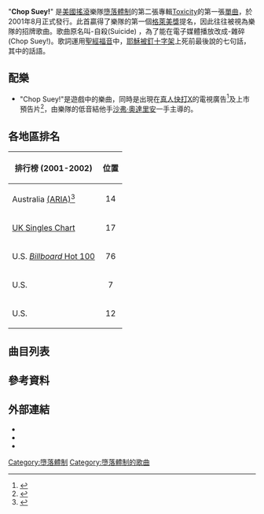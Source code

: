 {{Infobox single
|Name           = Chop Suey!
|Cover          =  <!-- 檔案不存在 ChopSueyEurope.jpg ，可從英文維基百科取得 -->
|Artist         = [[墮落體制|墮落體制]]
|from Album     = [[Toxicity_(專輯)|Toxicity]]
|Released       = 2001年8月13日<ref>{{cite web|last1=Wiederhorn|first1=Jonn|title=System Of A Down’s Schizophrenia Aggravated On Toxicity|url=http://www.mtv.com/news/1446606/system-of-a-downs-schizophrenia-aggravated-on-toxicity/|website=MTV|accessdate=April 15, 2015|date=August 13, 2001|quote=The first single from Toxicity is “Chop Suey,” which starts with a guitar strum and a tribal beat and segues to a serrated stop-start punk verse before drifting into an ethereal chorus colored by a bouzouki, a Greek stringed instrument.|archive-date=2015-12-24|archive-url=https://web.archive.org/web/20151224093527/http://www.mtv.com/news/1446606/system-of-a-downs-schizophrenia-aggravated-on-toxicity/|dead-url=no}}</ref>
|Format         = {{flatlist|
* [[黑膠唱片|7"]]
* [[Compact_Disc|CD]]
}}
|Recorded       = 2001年2月-3月
|Genre          = {{flatlist|
* [[另類金屬|另類金屬]]<ref>{{cite web|last1=Evans|first1=James|title=Crashing the Party|url=http://theboar.org/2013/04/17/crashing-party/#.VSKYW_nF88Q|date=April 17, 2013|quote=Not so long ago, I was frequenting an exclusive South Leamington cocktail bar. Compelled by housemates proffering a certain glowing green beverage, I was giving a passionate rendition of System of a Down’s alternative metal anthem, ‘Chop Suey’.|access-date=2015-05-09|archive-url=https://web.archive.org/web/20131206003319/http://theboar.org/2013/04/17/crashing-party/#.VSKYW_nF88Q|archive-date=2013-12-06|dead-url=yes}}</ref>
* [[新金屬|新金屬]]<ref>{{cite web|title=THE ULTIMATE NU METAL MIXTAPE (Page 8)|url=http://www.kerrang.com/25257/ultimate-nu-metal-mixtape/|website=Kerrang!|publisher=Bauer Consumer Media, Ltd.|date=November 10, 2014|accessdate=2015-05-09|archive-date=2015-09-25|archive-url=https://web.archive.org/web/20150925154644/http://www.kerrang.com/25257/ultimate-nu-metal-mixtape/|dead-url=no}}</ref>
*[[前衛金屬|前衛金屬]]
}}
|Length         = 3:30
|Writer         = {{flatlist|
* [[達倫·馬拉基安|達倫·馬拉基安]]
* [[塞爾日·坦基揚|塞爾日·坦基揚]]
}}
|Label          = {{link-en|美國唱片公司|American Recordings (US)}}
|Producer       = {{flatlist|
* 達倫·馬拉基安
* [[瑞克·魯賓|瑞克·魯賓]]
* 塞爾日·坦基揚
}}
|Last single    = "[[Spiders_(歌曲)|Spiders]]"<br />(1999)</small>
|This single    = "'''Chop Suey!'''"<br />(2001)
|Next single    = "[[Toxicity_(歌曲)|Toxicity]]"<br />(2002)
|Misc           = {{Extra album cover
 |Upper caption  = UK Import CD 1
 |Type           = Single
 |Cover          = <!-- 檔案不存在 ChopSueyUKCD1.jpg ，可從英文維基百科取得 -->
 |Lower caption  = UK Import CD 1 single cover of "'''Chop Suey!'''"
 }} 
 {{Extra album cover
 |Upper caption  = UK Import CD 2
 |Type           = Single
 |Cover          = <!-- 檔案不存在 ChopSueyUKCD2.jpg ，可從英文維基百科取得 -->
 |Lower caption  = UK Import CD 2 single cover of "'''Chop Suey!'''"
 }} 
 {{Extra album cover
 |Upper caption  = Promo CD
 |Type           = Single
 |Cover          = <!-- 檔案不存在 Soad_chop_suey.jpg ，可從英文維基百科取得 -->
 |Lower caption  = Promo cover
 }}
 {{External music video|{{Youtube|CSvFpBOe8eY|"Chop Suey!"}}}}
}}

"'''Chop Suey!'''" 是[[美國|美國]][[搖滾|搖滾]]樂隊[[墮落體制|墮落體制]]的第二張專輯[[Toxicity_(專輯)|Toxicity]]的第一張[[單曲|單曲]]，於2001年8月正式發行。此首贏得了樂隊的第一個[[格萊美獎|格萊美獎]]提名，因此往往被視為樂隊的招牌歌曲。歌曲原名叫-自殺(Suicide) ，為了能在電子媒體播放改成-雜碎(Chop Suey!)。歌詞運用[[聖經|聖經]][[福音|福音]]中，[[耶穌被釘十字架|耶穌被釘十字架]]上死前最後說的七句話，其中的話語。

==配樂==
*"Chop Suey!"是遊戲{{Link-en|搖滾樂隊2|Rock Band 2|搖滾樂隊2}}中的樂曲，同時是出現在[[真人快打X|真人快打X]]的電視廣告<ref>{{cite web | url=https://www.youtube.com/watch?v=7H_xXxPsbpw | title=真人快打X電視廣告 | accessdate=2015-05-09 | archive-date=2015-04-21 | archive-url=https://web.archive.org/web/20150421023852/https://www.youtube.com/watch?v=7H_xXxPsbpw&gl=US&hl=en | dead-url=no }}</ref>及上市預告片<ref>{{cite web | url=https://www.youtube.com/watch?v=bm8DOcm2RBA | title=真人快打X上市預告片 | accessdate=2015-05-09 | archive-date=2015-04-24 | archive-url=https://web.archive.org/web/20150424042618/https://www.youtube.com/watch?v=bm8DOcm2RBA | dead-url=no }}</ref>，由樂隊的低音結他手[[沙弗·奧達里安|沙弗·奧達里安]]一手主導的。

==各地區排名==
{| class="wikitable"
!排行榜 (2001-2002)
!位置
|-
| Australia [[ARIA_Charts|(ARIA)]]<ref>{{Cite web |url=http://lescharts.com/showitem.asp?interpret=System+Of+A+Down&titel=Chop+Suey%21&cat=s |title=存档副本 |accessdate=2015-05-09 |archive-date=2015-05-28 |archive-url=https://web.archive.org/web/20150528104558/http://lescharts.com/showitem.asp?interpret=System+Of+A+Down&titel=Chop+Suey!&cat=s |dead-url=no }}</ref>
|align="center"|14
|-
|[[UK_Singles_Chart|UK Singles Chart]]
|align="center"|17
|-
|U.S. [[Billboard_Hot_100|''Billboard'' Hot 100]]
|align="center"|76
|-
|U.S. {{Link-en|Hot Modern Rock Tracks|Alternative Songs|熱門當代搖滾歌曲榜}}
|align="center"|7
|-
|U.S. {{Link-en|Hot Mainstream Rock Tracks|Mainstream Rock (chart)|Hot Mainstream Rock Tracks}}
|align="center"|12
|}

==曲目列表==
{{tracklist
|headline = 單曲CD
|title1  = Chop Suey!
|lyrics1 = 塞爾日·坦基揚, 達倫·馬拉基安
|music1  = 達倫·馬拉基安
|length1 = 3:30
|title2  = Johnny
|lyrics2 = 塞爾日·坦基揚
|music2  = 塞爾日·坦基揚
|length2 = 2:08
|title3  = [[Sugar_(歌曲)|Sugar]]
|note3   = Live
|lyrics3 = 塞爾日·坦基揚
|music3  = 沙弗·奧達里安, 達倫·馬拉基安
|length3 = 2:23
|title4  = War?
|note4   = Live
|lyrics4 = 塞爾日·坦基揚
|music4  = 達倫·馬拉基安
|length4 = 2:47
}}

{{tracklist
|headline = 英國版 CD1 • 澳洲版 單曲
|title1  = Chop Suey!
|lyrics1 = 塞爾日·坦基揚, 達倫·馬拉基安
|music1  = 達倫·馬拉基安
|length1 = 3:30
|title2  = Johnny
|lyrics2 = 塞爾日·坦基揚
|music2  = 塞爾日·坦基揚
|length2 = 2:08
|title3  = Know
|note3   = Live
|lyrics3 = 塞爾日·坦基揚
|music3  = 沙弗·奧達里安, 塞爾日·坦基揚, 達倫·馬拉基安
|length3 = 3:04
}}

{{tracklist
|headline = 英國版 CD2
|title1  = Chop Suey!
|lyrics1 = 塞爾日·坦基揚, 達倫·馬拉基安
|music1  = 達倫·馬拉基安
|length1 = 3:31
|title2  = Sugar
|note2   = Live
|lyrics2 = 塞爾日·坦基揚
|music2  = 沙弗·奧達里安, 達倫·馬拉基安
|length2 = 2:27
|title3  = War?
|note3   = Live
|lyrics3 = 塞爾日·坦基揚
|music3  = 達倫·馬拉基安
|length3 = 2:47
|title4  = Chop Suey!
|note4   = Video
|lyrics4 = 塞爾日·坦基揚, 達倫·馬拉基安
|music4  = 達倫·馬拉基安
|length4 = 3:27
}}

{{tracklist
|headline = 7" 單曲
|title1  = Chop Suey!
|lyrics1 = 塞爾日·坦基揚, 達倫·馬拉基安
|music1  = 達倫·馬拉基安
|length1 = 3:30
|title2  = Johnny
|lyrics2 = 塞爾日·坦基揚
|music2  = 塞爾日·坦基揚
|length2 = 2:08
}}

==參考資料==
{{reflist}}

==外部連結==
*{{youtube|CSvFpBOe8eY|Chop Suey! 音樂錄像}}
*{{youtube|vv_gMlgpzCE|"Chop Suey!" Live Performance Video}}
* {{MetroLyrics song|system-of-a-down|chop-suey}}<!-- Licensed lyrics provider -->



{{DEFAULTSORT:Spiders (歌曲)}}
[[Category:墮落體制|Category:墮落體制]]
[[Category:墮落體制的歌曲|Category:墮落體制的歌曲]]